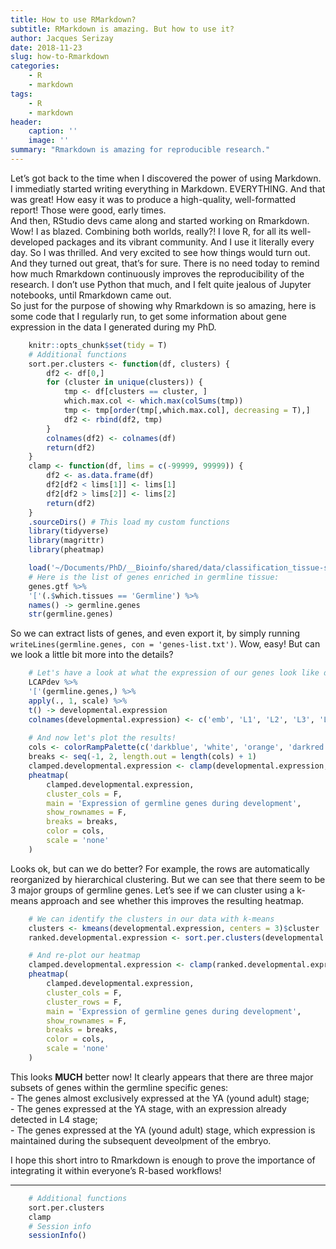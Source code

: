 ```yaml
---
title: How to use RMarkdown?
subtitle: RMarkdown is amazing. But how to use it? 
author: Jacques Serizay
date: 2018-11-23
slug: how-to-Rmarkdown
categories:
    - R
    - markdown
tags:
    - R
    - markdown
header:
    caption: ''
    image: ''
summary: "Rmarkdown is amazing for reproducible research."
---
```


Let's got back to the time when I discovered the power of using Markdown. I immediatly started writing everything in Markdown. EVERYTHING. And that was great! How easy it was to produce a high-quality, well-formatted report! Those were good, early times.  
\n
And then, RStudio devs came along and started working on Rmarkdown. Wow! I as blazed. Combining both worlds, really?! I love R, for all its well-developed packages and its vibrant community. And I use it literally every day. So I was thrilled. And very excited to see how things would turn out. And they turned out great, that's for sure. There is no need today to remind how much Rmarkdown continuously improves the reproducibility of the research. I don't use Python that much, and I felt quite jealous of Jupyter notebooks, until Rmarkdown came out.  
\n
So just for the purpose of showing why Rmarkdown is so amazing, here is some code that I regularly run, to get some information about gene expression in the data I generated during my PhD.  

```r
    knitr::opts_chunk$set(tidy = T)
    # Additional functions
    sort.per.clusters <- function(df, clusters) {
        df2 <- df[0,]
        for (cluster in unique(clusters)) {
            tmp <- df[clusters == cluster, ]
            which.max.col <- which.max(colSums(tmp))
            tmp <- tmp[order(tmp[,which.max.col], decreasing = T),]
            df2 <- rbind(df2, tmp)
        }
        colnames(df2) <- colnames(df)
        return(df2)
    }
    clamp <- function(df, lims = c(-99999, 99999)) {
        df2 <- as.data.frame(df)
        df2[df2 < lims[1]] <- lims[1]
        df2[df2 > lims[2]] <- lims[2]
        return(df2)
    }
    .sourceDirs() # This load my custom functions 
    library(tidyverse)
    library(magrittr)
    library(pheatmap)
```

```r
    load('~/Documents/PhD/__Bioinfo/shared/data/classification_tissue-spe-genes-REs.RData') # This load my gene expression datasets
    # Here is the list of genes enriched in germline tissue:
    genes.gtf %>% 
    '['(.$which.tissues == 'Germline') %>% 
    names() -> germline.genes
    str(germline.genes)
```

So we can extract lists of genes, and even export it, by simply running `writeLines(germline.genes, con = 'genes-list.txt')`. Wow, easy! But can we look a little bit more into the details?  

```r
    # Let's have a look at what the expression of our genes look like during development: 
    LCAPdev %>%
    '['(germline.genes,) %>% 
    apply(., 1, scale) %>% 
    t() -> developmental.expression
    colnames(developmental.expression) <- c('emb', 'L1', 'L2', 'L3', 'L4', 'YA')
    
    # And now let's plot the results!
    cols <- colorRampPalette(c('darkblue', 'white', 'orange', 'darkred'))(50)
    breaks <- seq(-1, 2, length.out = length(cols) + 1)
    clamped.developmental.expression <- clamp(developmental.expression, c(-2, 2))
    pheatmap(  
        clamped.developmental.expression,  
        cluster_cols = F,  
        main = 'Expression of germline genes during development',  
        show_rownames = F, 
        breaks = breaks,  
        color = cols,  
        scale = 'none' 
    )
```

Looks ok, but can we do better? For example, the rows are automatically reorganized by hierarchical clustering. But we can see that there seem to be 3 major groups of germline genes. Let's see if we can cluster using a k-means approach and see whether this improves the resulting heatmap.  

```r
    # We can identify the clusters in our data with k-means
    clusters <- kmeans(developmental.expression, centers = 3)$cluster
    ranked.developmental.expression <- sort.per.clusters(developmental.expression, clusters)

    # And re-plot our heatmap
    clamped.developmental.expression <- clamp(ranked.developmental.expression, c(-2, 2))
    pheatmap(
        clamped.developmental.expression, 
        cluster_cols = F,  
        cluster_rows = F,  
        main = 'Expression of germline genes during development', 
        show_rownames = F, 
        breaks = breaks, 
        color = cols, 
        scale = 'none'
    )
```

This looks **MUCH** better now! It clearly appears that there are three major subsets of genes within the germline specific genes:  
- The genes almost exclusively expressed at the YA (yound adult) stage;  
- The genes expressed at the YA stage, with an expression already detected in L4 stage;  
- The genes expressed at the YA (yound adult) stage, which expression is maintained during the subsequent deveolpment of the embryo.  

I hope this short intro to Rmarkdown is enough to prove the importance of integrating it within everyone's R-based workflows!   

---

```r
    # Additional functions
    sort.per.clusters
    clamp
    # Session info
    sessionInfo()
```